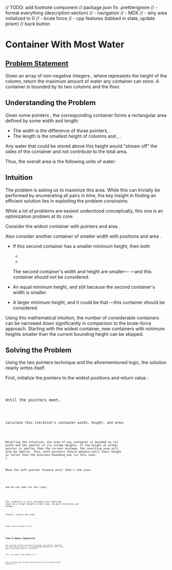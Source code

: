 

// TODO: add footnote component
// package.json fix .prettierignore
// - format everything (description section)
// - navigation
// - MDX
// - why area initialized to 0
// - brute force
// - cpp features (tabbed in state, update prism)
// back button

# Container With Most Water

## [Problem Statement](https://leetcode.com/problems/container-with-most-water/description/)

Given an array of non-negative integers <Eq math='height' />, where <Eq math='height[i]' /> represents the height of the <Eq math='i^{\text{th}}' /> column, return the maximum amount of water any container can store. A container is bounded by its two columns and the floor.

## Understanding the Problem

Given some pointers <Eq math='0\leq l<r<length(height)' />, the corresponding container forms a rectangular area defined by some width and length:

- The width is the difference of those pointers, <Eq math='r - l' />.
- The length is the smallest height of columns <Eq math='l' /> and <Eq math='r' />, <Eq math='\min(height[l], height[r])' />.

Any water that could be stored above this height would "stream off" the sides of the container and not contribute to the total area.

Thus, the overall area is the following units of water:

<Eq center math='area = width \times height = (r - l) \times \min(height[l], height[r])' />

## Intuition

The problem is asking us to maximize this area. While this can trivially be performed by enumerating all pairs in <Eq math='O(length(height)^2)' /> time, the key insight in finding an efficient solution lies in exploiting the problem constraints.

While a lot of problems are easiest understood conceptually, this one is an optimization problem at its core:

<Eq center math='\max\{(r - l) \times \min(height[l], height[r])\}' />

Consider the widest container with pointers <Eq math='l_0=0, r_0=len(height)-1' /> and area <Eq math='A_0' />.

Also consider another container of smaller width with positions <Eq math='l_1,r_1' /> and area <Eq math='A_1' />.

- If this second container has a smaller minimum height, then both
  - <Eq math='r_1-l_1<r_0-l_0' />
  - <Eq math='min(height[l_1],height[r_1])<min(height[l_0],height[r_0])' />

  The second container's width and height are smaller— <Eq math='A_1<A_0' /> —and this container should not be considered.

- An equal minimum height, and still <Eq math='A_1<A_0' /> because the second container's width is smaller.

- A larger minimum height, and it could be that <Eq math='A_1>A_0' /> —this container should be considered.

Using this mathematical intuition, the number of considerable containers can be narrowed down significantly in comparison to the brute-force <Eq math='O(length(height)^2)' /> approach. Starting with the widest container, new containers with minimum heights smaller than the current bounding height can be skipped.

## Solving the Problem

Using the two pointers technique and the aforementioned logic, the solution nearly writes itself.

First, initialize the pointers <Eq math='l,r' /> to the widest positions and return value <Eq math='area' />:

<Code code={initialize} />

Until the pointers meet,

<Code code={_while} />

calculate this iteration's container width, height, and area:

<Code code={calculate} />

Recalling the intuition, the area of any container is bounded by its width and the smaller of its column heights. If the height at either pointer is smaller than the current minimum, the resulting area will also be smaller. Thus, both pointers should advance until their height is taller than the previous bounding one (in this case, <Eq math='min\_height' />).

Move the left pointer forward until that's the case:

<Code code={move_left} />

And do the same for the right:

<Code code={move_right} />

The <Eq math='l < r' /> condition is also included since there may never be a larger height—in that case, no more iterations are needed.

Finally, return the area:

<Code code={_return} />

Here's the solution in all:

<Code code={solution} />

## Time & Space Complexity

This solution follows the typical monotonic two pointers approach. The left/right pointers are incremented/decremented by 1 until they meet, which takes exactly <Eq math='length(height)' /> iterations.

Thus, the overall time complexity is <Eq math='\Theta(length(height))' />.

Only variables and constant-time calculations are used&mdash;the space complexity is <Eq math='\Theta(1)' />.

